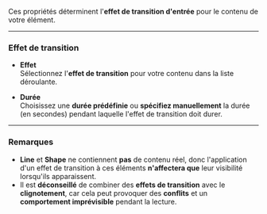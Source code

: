 Ces propriétés déterminent l'**effet de transition d'entrée** pour le contenu de votre élément.

***

### **Effet de transition**

* **Effet**\
  Sélectionnez l'**effet de transition** pour votre contenu dans la liste déroulante.

* **Durée**\
  Choisissez une **durée prédéfinie** ou **spécifiez manuellement** la durée (en secondes) pendant laquelle l'effet de transition doit durer.

***

### **Remarques**

* **Line** et **Shape** ne contiennent **pas** de contenu réel, donc l'application d'un effet de transition à ces éléments **n'affectera que** leur visibilité lorsqu'ils apparaissent.
* Il est **déconseillé** de combiner des **effets de transition** avec le **clignotement**, car cela peut provoquer des **conflits** et un **comportement imprévisible** pendant la lecture.
